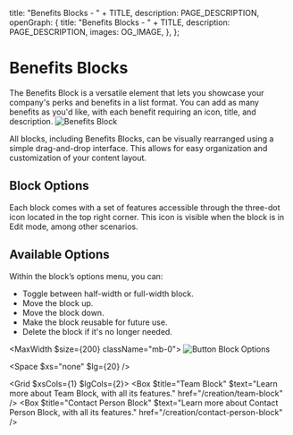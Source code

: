 
  title: "Benefits Blocks - " + TITLE,
  description: PAGE_DESCRIPTION,
  openGraph: {
    title: "Benefits Blocks - " + TITLE,
    description: PAGE_DESCRIPTION,
    images: OG_IMAGE,
  },
};

# Benefits Blocks 
The Benefits Block is a versatile element that lets you showcase your company's perks and benefits in a list format. You can add as many benefits as you'd like, with each benefit requiring an icon, title, and description.
![Benefits Block](/10-benefits-block/benefits-block.jpg)

All blocks, including Benefits Blocks, can be visually rearranged using a simple drag-and-drop interface. This allows for easy organization and customization of your content layout.

<StyledDataDropdownButton>
  <Icon name="Move" />
</StyledDataDropdownButton>

## Block Options

Each block comes with a set of features accessible through the three-dot icon located in the top right corner. This icon is visible when the block is in Edit mode, among other scenarios.

<StyledDataDropdownButton>
  <Icon name="EllipsisVertical" />
</StyledDataDropdownButton>

## Available Options

Within the block’s options menu, you can:

- Toggle between half-width or full-width block.
- Move the block up.
- Move the block down.
- Make the block reusable for future use.
- Delete the block if it's no longer needed.

<MaxWidth $size={200} className="mb-0">
![Button Block Options](/6-text-block/options.jpg)
</MaxWidth>

<Space $xs="none" $lg={20} />

<Grid $xsCols={1} $lgCols={2}>
  <Box $title="Team Block" $text="Learn more about Team Block, with all its features." href="/creation/team-block" />
  <Box $title="Contact Person Block" $text="Learn more about Contact Person Block, with all its features." href="/creation/contact-person-block" />
</Grid>
